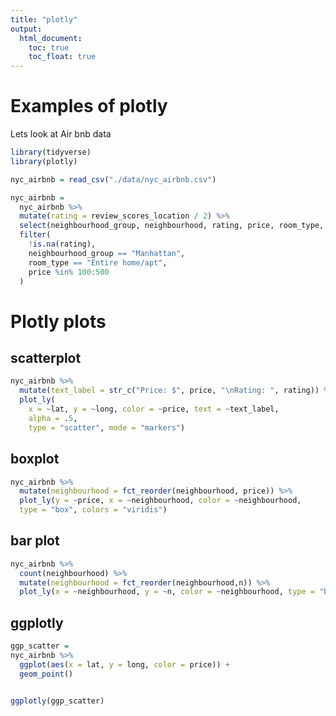```yaml
---
title: "plotly"
output: 
  html_document:
    toc: true
    toc_float: true
---
```


# Examples of plotly

Lets look at Air bnb data

```r
library(tidyverse)
library(plotly)
```

```r
nyc_airbnb = read_csv("./data/nyc_airbnb.csv")
```

```r
nyc_airbnb = 
  nyc_airbnb %>% 
  mutate(rating = review_scores_location / 2) %>% 
  select(neighbourhood_group, neighbourhood, rating, price, room_type, lat, long) %>% 
  filter(
    !is.na(rating),
    neighbourhood_group == "Manhattan",
    room_type == "Entire home/apt",
    price %in% 100:500
  )
```

# Plotly plots

## scatterplot

```r
nyc_airbnb %>%
  mutate(text_label = str_c("Price: $", price, "\nRating: ", rating)) %>% 
  plot_ly(
    x = ~lat, y = ~long, color = ~price, text = ~text_label, 
    alpha = .5,
    type = "scatter", mode = "markers")
```

## boxplot

```r
nyc_airbnb %>% 
  mutate(neighbourhood = fct_reorder(neighbourhood, price)) %>% 
  plot_ly(y = ~price, x = ~neighbourhood, color = ~neighbourhood,
  type = "box", colors = "viridis")
```

## bar plot


```r
nyc_airbnb %>% 
  count(neighbourhood) %>%
  mutate(neighbourhood = fct_reorder(neighbourhood,n)) %>% 
  plot_ly(x = ~neighbourhood, y = ~n, color = ~neighbourhood, type = "bar", colors = "viridis")
```

## ggplotly


```r
ggp_scatter =
nyc_airbnb %>% 
  ggplot(aes(x = lat, y = long, color = price)) +
  geom_point()


ggplotly(ggp_scatter)
```

